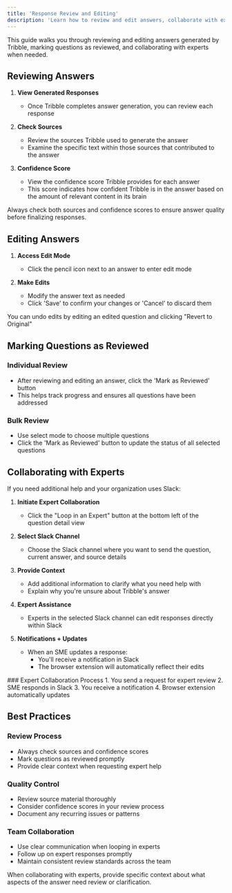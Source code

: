 ```yaml
---
title: 'Response Review and Editing'
description: 'Learn how to review and edit answers, collaborate with experts, and manage the review process'
---
```


This guide walks you through reviewing and editing answers generated by Tribble, marking questions as reviewed, and collaborating with experts when needed.

## Reviewing Answers

1. **View Generated Responses**  
   * Once Tribble completes answer generation, you can review each response

2. **Check Sources**  
   * Review the sources Tribble used to generate the answer
   * Examine the specific text within those sources that contributed to the answer

3. **Confidence Score**  
   * View the confidence score Tribble provides for each answer
   * This score indicates how confident Tribble is in the answer based on the amount of relevant content in its brain

<Note>
Always check both sources and confidence scores to ensure answer quality before finalizing responses.
</Note>

## Editing Answers

1. **Access Edit Mode**  
   * Click the pencil icon next to an answer to enter edit mode

2. **Make Edits**  
   * Modify the answer text as needed
   * Click 'Save' to confirm your changes or 'Cancel' to discard them

<Tip>
You can undo edits by editing an edited question and clicking "Revert to Original"
</Tip>

## Marking Questions as Reviewed

### Individual Review
* After reviewing and editing an answer, click the 'Mark as Reviewed' button
* This helps track progress and ensures all questions have been addressed

### Bulk Review
* Use select mode to choose multiple questions
* Click the 'Mark as Reviewed' button to update the status of all selected questions

## Collaborating with Experts

If you need additional help and your organization uses Slack:

1. **Initiate Expert Collaboration**  
   * Click the "Loop in an Expert" button at the bottom left of the question detail view

2. **Select Slack Channel**  
   * Choose the Slack channel where you want to send the question, current answer, and source details

3. **Provide Context**  
   * Add additional information to clarify what you need help with
   * Explain why you're unsure about Tribble's answer

4. **Expert Assistance**  
   * Experts in the selected Slack channel can edit responses directly within Slack

5. **Notifications + Updates**  
   * When an SME updates a response:
     * You'll receive a notification in Slack
     * The browser extension will automatically reflect their edits

<Note>
### Expert Collaboration Process
1. You send a request for expert review
2. SME responds in Slack
3. You receive a notification
4. Browser extension automatically updates
</Note>

## Best Practices

### Review Process
* Always check sources and confidence scores
* Mark questions as reviewed promptly
* Provide clear context when requesting expert help

### Quality Control
* Review source material thoroughly
* Consider confidence scores in your review process
* Document any recurring issues or patterns

### Team Collaboration
* Use clear communication when looping in experts
* Follow up on expert responses promptly
* Maintain consistent review standards across the team

<Tip>
When collaborating with experts, provide specific context about what aspects of the answer need review or clarification.
</Tip> 
